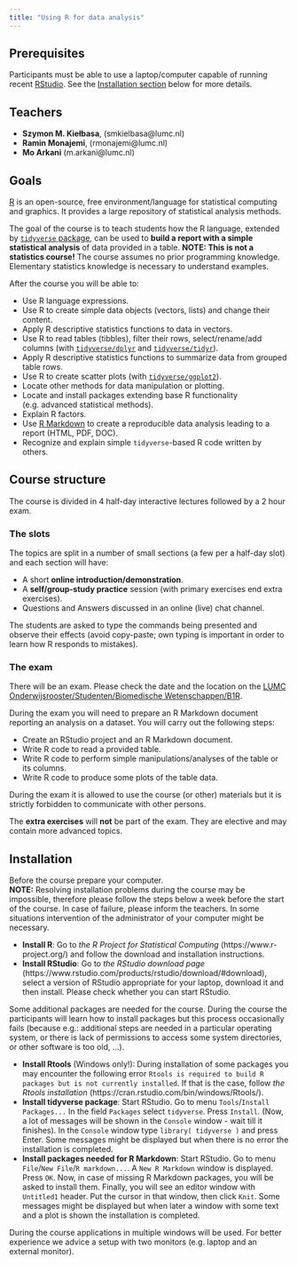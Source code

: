 ```yaml
---
title: "Using R for data analysis"
---
```


## Prerequisites

Participants must be able to use a laptop/computer capable of running recent 
[RStudio](https://www.rstudio.com/products/rstudio/).
See the [Installation section](#installation) below for more details.

## Teachers

- **Szymon M. Kiełbasa**, (smkielbasa@lumc.nl)
- **Ramin Monajemi**, (rmonajemi@lumc.nl)
- **Mo Arkani** (m.arkani@lumc.nl)

## Goals

[R](https://www.r-project.org/) is an open-source, free environment/language for statistical computing and graphics.
It provides a large repository of statistical analysis methods. 

The goal of the course is to teach students how the R language, extended by [`tidyverse` package](https://www.tidyverse.org), can be used to **build a report with a simple statistical analysis** of data provided in a table.
**NOTE: This is not a statistics course!**
The course assumes no prior programming knowledge. 
Elementary statistics knowledge is necessary to understand examples.

After the course you will be able to:

- <!-- EXPR --> Use R language expressions. 
- <!-- VEC_LST --> Use R to create simple data objects (vectors, lists) and change their content.
- <!-- STAT_VEC --> Apply R descriptive statistics functions to data in vectors. 
- <!-- DF --> Use R to read tables (tibbles), filter their rows, select/rename/add columns (with [`tidyverse/dplyr`](https://dplyr.tidyverse.org/) and [`tidyverse/tidyr`](https://tidyr.tidyverse.org/)). 
- <!-- STAT_DF --> Apply R descriptive statistics functions to summarize data from grouped table rows.
- <!-- GGPLOT --> Use R to create scatter plots (with [`tidyverse/ggplot2`](https://ggplot2.tidyverse.org/)).
- <!-- TIDYVERSE --> Locate other methods for data manipulation or plotting.
- <!-- PACKAGES --> Locate and install packages extending base R functionality (e.g. advanced statistical methods).
- <!-- FAC --> Explain R factors.
- <!-- RMD --> Use [R Markdown](http://rmarkdown.rstudio.com/) to create a reproducible data analysis leading to a report (HTML, PDF, DOC).
- <!-- CODE --> Recognize and explain simple `tidyverse`-based R code written by others.

## Course structure

The course is divided in 4 half-day interactive lectures followed by a 2 hour exam.

### The slots

The topics are split in a number of small sections (a few per a half-day slot) and each section will have:

- A short **online introduction/demonstration**.
- A **self/group-study practice** session (with primary exercises end extra exercises).
- Questions and Answers discussed in an online (live) chat channel.

The students are asked to type the commands being presented and observe their effects (avoid copy-paste; own typing is important in order to learn how R responds to mistakes).

### The exam

There will be an exam. 
Please check the date and the location on the [LUMC Onderwijsrooster/Studenten/Biomedische Wetenschappen/B1R](https://roosters.lumc.nl/WebPlanner/webber/1718_PUBLICATIE/permalink/139c6acbcd7fd78d0574cbdbed82a5ab).

During the exam you will need to prepare an R Markdown document reporting an analysis on a dataset.
You will carry out the following steps:

- Create an RStudio project and an R Markdown document.
- Write R code to read a provided table.
- Write R code to perform simple manipulations/analyses of the table or its columns.
- Write R code to produce some plots of the table data.

During the exam it is allowed to use the course (or other) materials but it is strictly forbidden to communicate with other persons.

The **extra exercises** will **not** be part of the exam. They are elective and may contain more advanced topics.

## Installation

Before the course prepare your computer.  
**NOTE:** Resolving installation problems during the course may be impossible,
therefore please follow the steps below a week before the start of the course.
In case of failure, please inform the teachers. In some situations intervention
of the administrator of your computer might be necessary.

- **Install R**: Go to *the R Project for Statistical Computing* (https://www.r-project.org/) and follow the download and installation instructions.
- **Install RStudio**: Go to *the RStudio download page* (https://www.rstudio.com/products/rstudio/download/#download), select a version of RStudio appropriate for your laptop, download it and then install. Please check whether you can start RStudio.

Some additional packages are needed for the course.
During the course the participants will learn how to install packages but this process occasionally fails (because e.g.: additional steps are needed in a particular operating system, or there is lack of permissions to access some system directories, or other software is too old, ...).

- **Install Rtools** (Windows only!): During installation of some packages you may encounter the following error `Rtools is required to build R packages but is not currently installed`. If that is the case, follow *the Rtools installation* (https://cran.rstudio.com/bin/windows/Rtools/).
- **Install tidyverse package**: Start RStudio. Go to menu `Tools`/`Install Packages...` In the field `Packages` select `tidyverse`. Press `Install`. (Now, a lot of messages will be shown in the `Console` window - wait till it finishes). In the `Console` window type `library( tidyverse )` and press Enter. Some messages might be displayed but when there is no error the installation is completed.
- **Install packages needed for R Markdown**: Start RStudio. Go to menu `File`/`New File`/`R markdown...`. A `New R Markdown` window is displayed. Press `OK`. Now, in case of missing R Markdown packages, you will be asked to install them. Finally, you will see an editor window with `Untitled1` header. Put the cursor in that window, then click `Knit`. Some messages might be displayed but when later a window with some text and a plot is shown the installation is completed.

During the course applications in multiple windows will be used.
For better experience we advice a setup with two monitors (e.g. laptop and an external monitor).
